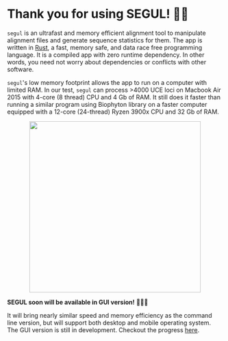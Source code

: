 # Thank you for using SEGUL! 🙏🏻

`segul` is an ultrafast and memory efficient alignment tool to manipulate alignment files and generate sequence statistics for them. The app is written in [Rust](https://www.rust-lang.org/), a fast, memory safe, and data race free programming language. It is a compiled app with zero runtime dependency. In other words, you need not worry about dependencies or conflicts with other software.

`segul`'s low memory footprint allows the app to run on a computer with limited RAM. In our test, `segul` can process >4000 UCE loci on Macbook Air 2015 with 4-core (8 thread) CPU and 4 Gb of RAM. It still does it faster than running a similar program using Biophyton library on a faster computer equipped with a 12-core (24-thread) Ryzen 3900x CPU and 32 Gb of RAM.

<div align="center">
  <img
    src="https://raw.githubusercontent.com/hhandika/segul-docs/main/assets/img/segui_mb.png"
    width="400"
  />
</div>

**SEGUL soon will be available in GUI version!** 🎉🎉🎉

It will bring nearly similar speed and memory efficiency as the command line version, but will support both desktop and mobile operating system. The GUI version is still in development. Checkout the progress [here](https://github.com/hhandika/segui).
